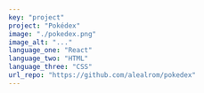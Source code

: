---
key: "project"
project: "Pokédex"
image: "./pokedex.png"
image_alt: "..."
language_one: "React"
language_two: "HTML"
language_three: "CSS"
url_repo: "https://github.com/alealrom/pokedex"
---

